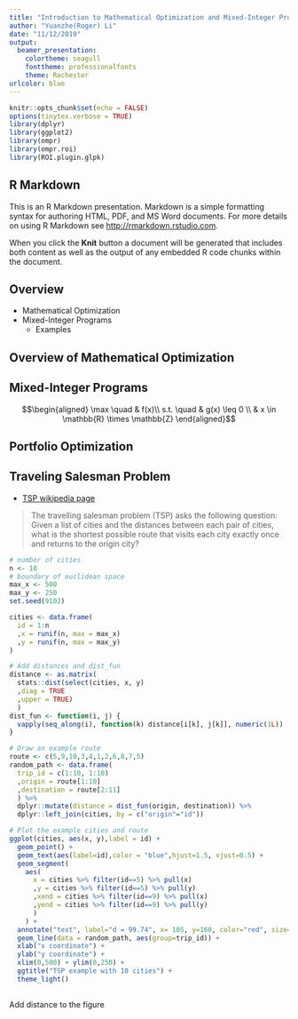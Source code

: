 ```yaml
---
title: "Introduction to Mathematical Optimization and Mixed-Integer Programming"
author: "Yuanzhe(Roger) Li"
date: "11/12/2019"
output:
  beamer_presentation: 
    colortheme: seagull
    fonttheme: professionalfonts
    theme: Rochester
urlcolor: blue
---
```


```r
knitr::opts_chunk$set(echo = FALSE)
options(tinytex.verbose = TRUE)
library(dplyr)
library(ggplot2)
library(ompr)
library(ompr.roi)
library(ROI.plugin.glpk)
```

## R Markdown

This is an R Markdown presentation. Markdown is a simple formatting syntax for authoring HTML, PDF, and MS Word documents. For more details on using R Markdown see <http://rmarkdown.rstudio.com>.

When you click the **Knit** button a document will be generated that includes both content as well as the output of any embedded R code chunks within the document.

## Overview

- Mathematical Optimization
- Mixed-Integer Programs
  - Examples 

## Overview of Mathematical Optimization


## Mixed-Integer Programs

$$\begin{aligned}
\max \quad & f(x)\\
s.t. \quad & g(x) \leq 0 \\
& x \in \mathbb{R} \times \mathbb{Z}
\end{aligned}$$



## Portfolio Optimization


## Traveling Salesman Problem
- [TSP wikipedia page](https://en.wikipedia.org/wiki/Travelling_salesman_problem)

> The travelling salesman problem (TSP) asks the following question: Given a list of cities and the distances between each pair of cities, what is the shortest possible route that visits each city exactly once and returns to the origin city?

```r
# number of cities
n <- 10
# boundary of euclidean space
max_x <- 500
max_y <- 250
set.seed(9102)

cities <- data.frame(
  id = 1:n
  ,x = runif(n, max = max_x)
  ,y = runif(n, max = max_y)
)

# Add distances and dist_fun
distance <- as.matrix(
  stats::dist(select(cities, x, y)
  ,diag = TRUE
  ,upper = TRUE)
  )
dist_fun <- function(i, j) {
  vapply(seq_along(i), function(k) distance[i[k], j[k]], numeric(1L))
}

# Draw an example route
route <- c(5,9,10,3,4,1,2,6,8,7,5)
random_path <- data.frame(
  trip_id = c(1:10, 1:10)
  ,origin = route[1:10]
  ,destination = route[2:11]
  ) %>%
  dplyr::mutate(distance = dist_fun(origin, destination)) %>%
  dplyr::left_join(cities, by = c("origin"="id"))

# Plot the example cities and route
ggplot(cities, aes(x, y),label = id) + 
  geom_point() + 
  geom_text(aes(label=id),color = "blue",hjust=1.5, vjust=0.5) + 
  geom_segment(
    aes(
      x = cities %>% filter(id==5) %>% pull(x)
      ,y = cities %>% filter(id==5) %>% pull(y)
      ,xend = cities %>% filter(id==9) %>% pull(x)
      ,yend = cities %>% filter(id==9) %>% pull(y)
      )
    ) +
  annotate("text", label="d = 99.74", x= 105, y=160, color="red", size=2.5) +
  geom_line(data = random_path, aes(group=trip_id)) +  
  xlab("x coordinate") + 
  ylab("y coordinate") + 
  xlim(0,500) + ylim(0,250) + 
  ggtitle("TSP example with 10 cities") +
  theme_light()
```

## 
Add distance to the figure
